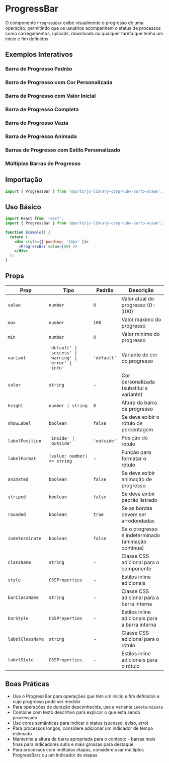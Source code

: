 
<Meta title="Components/ProgressBar" of={ProgressBarStories} />

# ProgressBar

O componente `ProgressBar` exibe visualmente o progresso de uma operação, permitindo que os usuários acompanhem o status de processos como carregamentos, uploads, downloads ou qualquer tarefa que tenha um início e fim definidos.

## Exemplos Interativos

### Barra de Progresso Padrão
<Canvas>
  <Story of={ProgressBarStories.Default} />
</Canvas>

### Barra de Progresso com Cor Personalizada
<Canvas>
  <Story of={ProgressBarStories.WithCustomColor} />
</Canvas>

### Barra de Progresso com Valor Inicial
<Canvas>
  <Story of={ProgressBarStories.WithInitialValue} />
</Canvas>

### Barra de Progresso Completa
<Canvas>
  <Story of={ProgressBarStories.FullProgress} />
</Canvas>

### Barra de Progresso Vazia
<Canvas>
  <Story of={ProgressBarStories.NoProgress} />
</Canvas>

### Barra de Progresso Animada
<Canvas>
  <Story of={ProgressBarStories.AnimatedProgress} />
</Canvas>

### Barras de Progresso com Estilo Personalizado
<Canvas>
  <Story of={ProgressBarStories.CustomStyling} />
</Canvas>

### Múltiplas Barras de Progresso
<Canvas>
  <Story of={ProgressBarStories.MultipleProgressBars} />
</Canvas>

## Importação

```jsx
import { ProgressBar } from '@porto/js-library-corp-hubv-porto-ocean';
```

## Uso Básico

```jsx
import React from 'react';
import { ProgressBar } from '@porto/js-library-corp-hubv-porto-ocean';

function Example() {
  return (
    <div style={{ padding: '24px' }}>
      <ProgressBar value={60} />
    </div>
  );
}
```

## Props

| Prop | Tipo | Padrão | Descrição |
|------|------|--------|-----------|
| `value` | `number` | `0` | Valor atual do progresso (0-100) |
| `max` | `number` | `100` | Valor máximo do progresso |
| `min` | `number` | `0` | Valor mínimo do progresso |
| `variant` | `'default' \| 'success' \| 'warning' \| 'error' \| 'info'` | `'default'` | Variante de cor do progresso |
| `color` | `string` | - | Cor personalizada (substitui a variante) |
| `height` | `number \| string` | `8` | Altura da barra de progresso |
| `showLabel` | `boolean` | `false` | Se deve exibir o rótulo de porcentagem |
| `labelPosition` | `'inside' \| 'outside'` | `'outside'` | Posição do rótulo |
| `labelFormat` | `(value: number) => string` | - | Função para formatar o rótulo |
| `animated` | `boolean` | `false` | Se deve exibir animação de progresso |
| `striped` | `boolean` | `false` | Se deve exibir padrão listrado |
| `rounded` | `boolean` | `true` | Se as bordas devem ser arredondadas |
| `indeterminate` | `boolean` | `false` | Se o progresso é indeterminado (animação contínua) |
| `className` | `string` | - | Classe CSS adicional para o componente |
| `style` | `CSSProperties` | - | Estilos inline adicionais |
| `barClassName` | `string` | - | Classe CSS adicional para a barra interna |
| `barStyle` | `CSSProperties` | - | Estilos inline adicionais para a barra interna |
| `labelClassName` | `string` | - | Classe CSS adicional para o rótulo |
| `labelStyle` | `CSSProperties` | - | Estilos inline adicionais para o rótulo |



## Boas Práticas

- Use o ProgressBar para operações que têm um início e fim definidos e cujo progresso pode ser medido
- Para operações de duração desconhecida, use a variante `indeterminate`
- Combine com texto descritivo para explicar o que está sendo processado
- Use cores semânticas para indicar o status (sucesso, aviso, erro)
- Para processos longos, considere adicionar um indicador de tempo estimado
- Mantenha a altura da barra apropriada para o contexto - barras mais finas para indicadores sutis e mais grossas para destaque
- Para processos com múltiplas etapas, considere usar múltiplos ProgressBars ou um indicador de etapas
